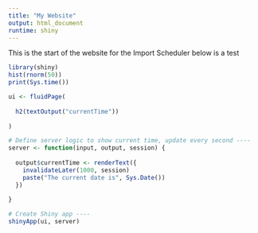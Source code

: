 ```yaml
---
title: "My Website"
output: html_document
runtime: shiny
---
```


This is the start of the website for the Import Scheduler
below is a test
```r
library(shiny)
hist(rnorm(50))
print(Sys.time())

ui <- fluidPage(
  
  h2(textOutput("currentTime"))
  
)

# Define server logic to show current time, update every second ----
server <- function(input, output, session) {
  
  output$currentTime <- renderText({
    invalidateLater(1000, session)
    paste("The current date is", Sys.Date())
  })
  
}

# Create Shiny app ----
shinyApp(ui, server)
```